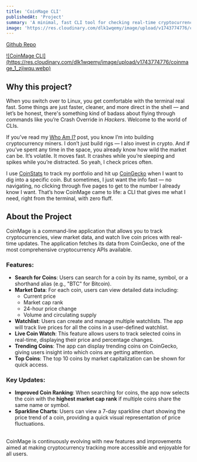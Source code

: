 ```yaml
---
title: 'CoinMage CLI'
publishedAt: 'Project'
summary: 'A minimal, fast CLI tool for checking real-time cryptocurrency data using the CoinGecko API.'
image: 'https://res.cloudinary.com/dlk1wqemy/image/upload/v1743774776/coinmage_1_zjiwqu.webp'
---
```


[Github Repo](https://github.com/devin-hart/coinmage)

<a href="https://res.cloudinary.com/dlk1wqemy/image/upload/v1743774776/coinmage_1_zjiwqu.webp">
![CoinMage CLI](https://res.cloudinary.com/dlk1wqemy/image/upload/v1743774776/coinmage_1_zjiwqu.webp)
</a>

## Why this project?

When you switch over to Linux, you get comfortable with the terminal real fast. Some things are just faster, cleaner, and more direct in the shell — and let’s be honest, there's something kind of badass about flying through commands like you’re Crash Override in *Hackers*. Welcome to the world of CLIs.

If you’ve read my [Who Am I?](/other/about-me) post, you know I’m into building cryptocurrency miners. I don’t just build rigs — I also invest in crypto. And if you’ve spent any time in the space, you already know how wild the market can be. It’s volatile. It moves fast. It crashes while you’re sleeping and spikes while you’re distracted. So yeah, I check prices often.

I use [CoinStats](https://coinstats.app/) to track my portfolio and hit up [CoinGecko](https://www.coingecko.com/) when I want to dig into a specific coin. But sometimes, I just want the info fast — no navigating, no clicking through five pages to get to the number I already know I want. That’s how CoinMage came to life: a CLI that gives me what I need, right from the terminal, with zero fluff.

## About the Project

CoinMage is a command-line application that allows you to track cryptocurrencies, view market data, and watch live coin prices with real-time updates. The application fetches its data from CoinGecko, one of the most comprehensive cryptocurrency APIs available.

### Features:
- **Search for Coins**: Users can search for a coin by its name, symbol, or a shorthand alias (e.g., "BTC" for Bitcoin).
- **Market Data**: For each coin, users can view detailed data including:
  - Current price
  - Market cap rank
  - 24-hour price change
  - Volume and circulating supply
- **Watchlist**: Users can create and manage multiple watchlists. The app will track live prices for all the coins in a user-defined watchlist.
- **Live Coin Watch**: This feature allows users to track selected coins in real-time, displaying their price and percentage changes.
- **Trending Coins**: The app can display trending coins on CoinGecko, giving users insight into which coins are getting attention.
- **Top Coins**: The top 10 coins by market capitalization can be shown for quick access.

### Key Updates:
- **Improved Coin Ranking**: When searching for coins, the app now selects the coin with the **highest market cap rank** if multiple coins share the same name or symbol.
- **Sparkline Charts**: Users can view a 7-day sparkline chart showing the price trend of a coin, providing a quick visual representation of price fluctuations.
<br />
CoinMage is continuously evolving with new features and improvements aimed at making cryptocurrency tracking more accessible and enjoyable for all users.
